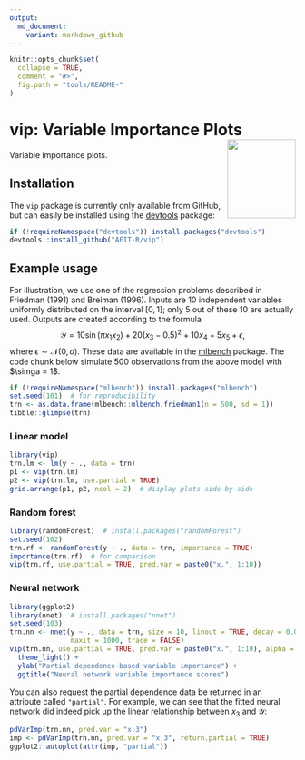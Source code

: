 ```yaml
---
output:
  md_document:
    variant: markdown_github
---
```


<!-- README.md is generated from README.Rmd. Please edit that file -->

```r
knitr::opts_chunk$set(
  collapse = TRUE,
  comment = "#>",
  fig.path = "tools/README-"
)
```

# vip: Variable Importance Plots <img src="tools/vip-logo.png" align="right" width="120" height="139" />

Variable importance plots.


## Installation

The `vip` package is currently only available from GitHub, but can easily be installed using the [devtools](https://CRAN.R-project.org/package=devtools) package:
```r
if (!requireNamespace("devtools")) install.packages("devtools")
devtools::install_github("AFIT-R/vip")
```


## Example usage

For illustration, we use one of the regression problems described in Friedman (1991) and Breiman (1996). Inputs are 10 independent variables uniformly distributed on the interval $\left[0, 1\right]$; only 5 out of these 10 are actually used. Outputs are created according to the formula
$$
\mathcal{Y} = 10 \sin\left(\pi x_1 x_2\right) + 20 \left(x_3 - 0.5\right) ^ 2 + 10 x_4 + 5 x_5 + \epsilon,
$$
where $\epsilon \sim \mathcal{N}\left(0, \sigma\right)$. These data are available in the [mlbench](https://CRAN.R-project.org/package=mlbench) package. The code chunk below simulate 500 observations from the above model with $\simga = 1$.
```r
if (!requireNamespace("mlbench")) install.packages("mlbench")
set.seed(101)  # for reproducibility
trn <- as.data.frame(mlbench::mlbench.friedman1(n = 500, sd = 1))
tibble::glimpse(trn)
```


### Linear model

```r
library(vip)
trn.lm <- lm(y ~ ., data = trn)
p1 <- vip(trn.lm)
p2 <- vip(trn.lm, use.partial = TRUE)
grid.arrange(p1, p2, ncol = 2)  # display plots side-by-side
```


### Random forest

```r
library(randomForest)  # install.packages("randomForest")
set.seed(102)
trn.rf <- randomForest(y ~ ., data = trn, importance = TRUE)
importance(trn.rf)  # for comparison
vip(trn.rf, use.partial = TRUE, pred.var = paste0("x.", 1:10))
```


### Neural network

```r
library(ggplot2)
library(nnet)  # install.packages("nnet")
set.seed(103)
trn.nn <- nnet(y ~ ., data = trn, size = 10, linout = TRUE, decay = 0.001,
               maxit = 1000, trace = FALSE)
vip(trn.nn, use.partial = TRUE, pred.var = paste0("x.", 1:10), alpha = 0.5) +
  theme_light() +
  ylab("Partial dependence-based variable importance") +
  ggtitle("Neural network variable importance scores")
```

You can also request the partial dependence data be returned in an attribute called `"partial"`. For example, we can see that the fitted neural network did indeed pick up the linear relationship between $x_3$ and $\mathcal{Y}$:
```r
pdVarImp(trn.nn, pred.var = "x.3")
imp <- pdVarImp(trn.nn, pred.var = "x.3", return.partial = TRUE)
ggplot2::autoplot(attr(imp, "partial"))
```
